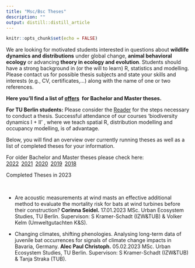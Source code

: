 ```yaml
---
title: "Msc/Bsc Theses"
description: ""
output: distill::distill_article
---
```


```r
knitr::opts_chunk$set(echo = FALSE)
```

<div class='highlightbox'>
  We are looking for motivated students interested in questions about **wildlife dynamics and distributions** under global change, **animal behavioral ecology** or advancing **theory in ecology and evolution**. Students should have a strong background in (or the will to learn) R, statistics and modelling. Please contact us for possible thesis subjects and state your skills and interests (e.g., CV, certificates,…) along with the name of one or two references.
  
**Here you'll find a list of [offers](msc-bsc-theses-offers.html)&ensp;for Bachelor and Master theses.**
    
  **For TU Berlin students:** Please consider the [Reader](https://www.oekosys.tu-berlin.de/fileadmin/fg35/Lehre/Downloads/ABSOLVENTINNEN_INFOS_Reader_171023.pdf) for the steps necessary to conduct a thesis. Successful attendance of our courses ‘biodiversity dynamics I + II’ , where we teach spatial R, distribution modelling and occupancy modelling, is of advantage.
</div> 
    
  Below, you will find an overview over currently running theses as well as a list of completed theses for your information.

For older Bachelor and Master theses please check here:<br> [2022](msc-bsc-theses-2022.html)&ensp;[2021](msc-bsc-theses-2021.html)&ensp;[2020](msc-bsc-theses-2020.html)&ensp;[2019](msc-bsc-theses-2019.html)&ensp;[2018](msc-bsc-theses-2018.html)<br>

<div class='headerbox'><hbox>Completed Theses in 2023</hbox></div><br>

* Are acoustic measurements at wind masts an effective additional method to evaluate the mortality risk for bats at wind turbines before their construction? **Corinna Seidel.** <span class='desaturated'>17.01.2023 MSc. Urban Ecosystem Studies, TU Berlin. Supervison: S Kramer-Schadt (IZW&TUB) & Volker Kelm (Umweltgutachten K&S).</span>

* Changing climates, shifting phenologies. Analysing long-term data of juvenile bat occurrences for signals of climate change impacts in Bavaria, Germany. **Alec Paul Christoph.** <span class='desaturated'>05.02.2023 MSc. Urban Ecosystem Studies, TU Berlin. Supervison: S Kramer-Schadt (IZW&TUB) & Tanja Straka (TUB).</span>



